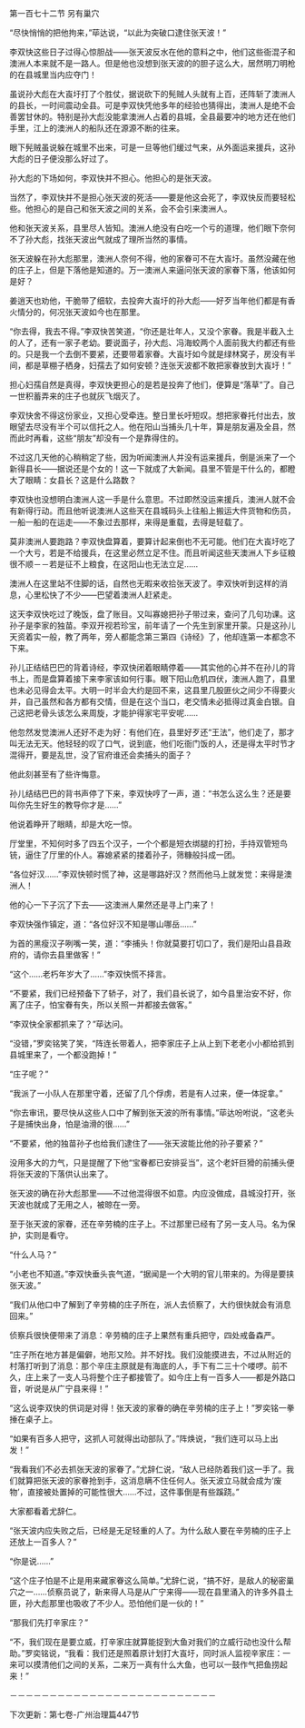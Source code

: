 

第一百七十二节 另有巢穴

“尽快悄悄的把他拘来，”荜达说，“以此为突破口逮住张天波！”

李双快这些日子过得心惊胆战――张天波反水在他的意料之中，他们这些衙混子和澳洲人本来就不是一路人。但是他也没想到张天波的的胆子这么大，居然明刀明枪的在县城里当内应夺门！

虽说孙大彪在大崀圩打了个胜仗，据说砍下的髡贼人头就有上百，还阵斩了澳洲人的县长，一时间震动全县。可是李双快凭他多年的经验也猜得出，澳洲人是绝不会善罢甘休的。特别是孙大彪没能拿澳洲人占着的县城，全县最要冲的地方还在他们手里，江上的澳洲人的船队还在源源不断的往来。

眼下髡贼虽说躲在城里不出来，可是一旦等他们缓过气来，从外面运来援兵，这孙大彪的日子便没那么好过了。

孙大彪的下场如何，李双快并不担心。他担心的是张天波。

当然了，李双快并不是担心张天波的死活――要是他这会死了，李双快反而要轻松些。他担心的是自己和张天波之间的关系，会不会引来澳洲人。

他和张天波关系，县里尽人皆知。澳洲人绝没有白吃一个亏的道理，他们眼下奈何不了孙大彪，找张天波出气就成了理所当然的事情。

张天波躲在孙大彪那里，澳洲人奈何不得，他的家眷可不在大崀圩。虽然没藏在他的庄子上，但是下落他是知道的。万一澳洲人来逼问张天波的家眷下落，他该如何是好？

姜逍天也劝他，干脆带了细软，去投奔大崀圩的孙大彪――好歹当年他们都是有香火情分的，何况张天波如今也在那里。

“你去得，我去不得。”李双快苦笑道，“你还是壮年人，又没个家眷。我是半截入土的人了，还有一家子老幼。要说面子，孙大彪、冯海蛟两个人面前我大约都还有些的。只是我一个去倒不要紧，还要带着家眷。大崀圩如今就是绿林窝子，房没有半间，都是草棚子栖身，妇孺去了如何安顿？连张天波都不敢把家眷放到大崀圩！”

担心妇孺自然是真得，李双快更担心的是若是投奔了他们，便算是“落草”了。自己一世积蓄弄来的庄子也就灰飞烟灭了。

李双快舍不得这份家业，又担心受牵连。整日里长吁短叹。想把家眷托付出去，放眼望去尽没有半个可以信托之人。他在阳山当捕头几十年，算是朋友遍及全县，然而此时再看，这些“朋友”却没有一个是靠得住的。

不过这几天他的心稍稍定了些，因为听闻澳洲人并没有运来援兵，倒是派来了一个新得县长――据说还是个女的！这一下就成了大新闻。县里不管是干什么的，都瞪大了眼睛：女县长？这是什么路数？

李双快也没想明白澳洲人这一手是什么意思。不过即然没运来援兵，澳洲人就不会有新得行动。而且他听说澳洲人这些天在县城码头上往船上搬运大件货物和伤员，一船一船的在运走――不象过去那样，来得是重载，去得是轻载了。

莫非澳洲人要跑路？李双快盘算着，要算计起来倒也不无可能。他们在大崀圩吃了一个大亏，若是不给援兵，在这里必然立足不住。而且听闻这些天澳洲人下乡征粮很不顺－－若是征不上粮食，在这阳山也无法立足……

澳洲人在这里站不住脚的话，自然也无暇来收拾张天波了。李双快听到这样的消息，心里松快了不少――巴望着澳洲人赶紧走。

这天李双快吃过了晚饭，盘了账目。又叫寡媳把孙子带过来，查问了几句功课。这孙子是李家的独苗。李双开视若珍宝，前年请了一个先生到家里开蒙。只是这孙儿天资着实一般，教了两年，旁人都能念第三第四《诗经》了，他却连第一本都念不下来。

孙儿正结结巴巴的背着诗经，李双快闭着眼睛停着――其实他的心并不在孙儿的背书上，而是盘算着接下来李家该如何行事。眼下阳山危机四伏，澳洲人跑了，县里也未必见得会太平。大明一时半会大约是回不来，这县里几股匪伙之间少不得要火并，自己虽然和各方都有交情，但是在这个当口，老交情未必抵得过真金白银。自己这把老骨头该怎么来周旋，才能护得家宅平安呢……

他忽然发觉澳洲人还好不走为好：有他们在，县里好歹还“王法”，他们走了，那才叫无法无天。他轻轻的叹了口气，说到底，他们吃衙门饭的人，还是得太平时节才混得开，要是乱世，没了官府谁还会卖捕头的面子？

他此刻甚至有了些许悔意。

孙儿结结巴巴的背书声停了下来，李双快哼了一声，道：“书怎么这么生？还是要叫你先生好生的教导你才是……”

他说着睁开了眼睛，却是大吃一惊。

厅堂里，不知何时多了四五个汉子，一个个都是短衣绑腿的打扮，手持双管短鸟铳，逼住了厅里的仆人。寡媳紧紧的搂着孙子，筛糠般抖成一团。

“各位好汉……”李双快顿时慌了神，这是哪路好汉？然而他马上就发觉：来得是澳洲人！

他的心一下子沉了下去――这澳洲人果然还是寻上门来了！

李双快强作镇定，道：“各位好汉不知是哪山哪岳……”

为首的黑瘦汉子咧嘴一笑，道：“李捕头！你就莫要打切口了，我们是阳山县县政府的，请你去县里做客！”

“这个……老朽年岁大了……”李双快慌不择言。

“不要紧，我们已经预备下了轿子，对了，我们县长说了，如今县里治安不好，你离了庄子，怕宝眷有失，所以关照一并都接去做客。”

“李双快全家都抓来了？”荜达问。

“没错，”罗奕铭笑了笑，“阵连长带着人，把李家庄子上从上到下老老小小都给抓到县城里来了，一个都没跑掉！”

“庄子呢？”

“我派了一小队人在那里守着，还留了几个俘虏，若是有人过来，便一体捉拿。”

“你去审讯，要尽快从这些人口中了解到张天波的所有事情。”荜达吩咐说，“这老头子是捕快出身，怕是油滑的很……”

“不要紧，他的独苗孙子也给我们逮住了――张天波能比他的孙子要紧？”

没用多大的力气，只是提醒了下他“宝眷都已安排妥当”，这个老奸巨猾的前捕头便将张天波的下落供认出来了。

张天波的确在孙大彪那里――不过他混得很不如意。内应没做成，县城没打开，张天波也就成了无用之人，被晾在一旁。

至于张天波的家眷，还在辛劳楠的庄子上。不过那里已经有了另一支人马。名为保护，实则是看守。

“什么人马？”

“小老也不知道。”李双快垂头丧气道，“据闻是一个大明的官儿带来的。为得是要挟张天波。”

“我们从他口中了解到了辛劳楠的庄子所在，派人去侦察了，大约很快就会有消息回来。”

侦察兵很快便带来了消息：辛劳楠的庄子上果然有重兵把守，四处戒备森严。

“庄子所在地方甚是偏僻，地形又险。并不好找。我们没能摸进去，不过从附近的村落打听到了消息：那个辛庄主原就是有海底的人，手下有二三十个喽啰。前不久，庄上来了一支人马将整个庄子都接管了。如今庄上有一百多人――都是外路口音，听说是从广宁县来得！”

“这么说李双快的供词是对得！张天波的家眷的确在辛劳楠的庄子上！”罗奕铭一拳捶在桌子上。

“如果有百多人把守，这抓人可就得出动部队了。”阵焕说，“我们连可以马上出发！”

“我看我们不必去抓张天波的家眷了。”尤辞仁说，“敌人已经防着我们这一手了。我们就算把张天波的家眷抢到手，这消息瞒不住任何人。张天波立马就会成为‘废物’，直接被处置掉的可能性很大……不过，这件事倒是有些蹊跷。”

大家都看着尤辞仁。

“张天波内应失败之后，已经是无足轻重的人了。为什么敌人要在辛劳楠的庄子上还放上一百多人？”

“你是说……”

“这个庄子怕是不止是用来藏家眷这么简单。”尤辞仁说，“搞不好，是敌人的秘密巢穴之一……侦察员说了，新来得人马是从广宁来得――现在县里涌入的许多外县土匪，孙大彪那里也吸收了不少人。恐怕他们是一伙的！”

“那我们先打辛家庄？”

“不，我们现在是要立威，打辛家庄就算能捉到大鱼对我们的立威行动也没什么帮助。”罗奕铭说，“我看：我们还是照着原计划打大崀圩，同时派人监视辛家庄：一来可以摸清他们之间的关系，二来万一真有什么大鱼，也可以一鼓作气把鱼捞起来！”

－－－－－－－－－－－－－－－－－－－－－－－－－－

下次更新：第七卷-广州治理篇447节


